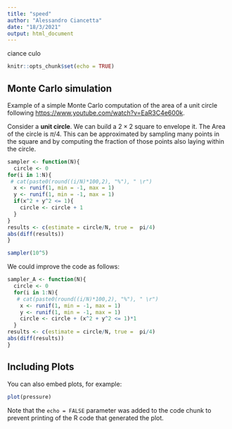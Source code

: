```yaml
---
title: "speed"
author: "Alessandro Ciancetta"
date: "18/3/2021"
output: html_document
---
```

ciance culo

```r
knitr::opts_chunk$set(echo = TRUE)
```

## Monte Carlo simulation

Example of a simple Monte Carlo computation of the area of a unit circle following <https://www.youtube.com/watch?v=EaR3C4e600k>.

Consider a **unit circle**. We can build a $2 \times 2$ square to envelope it. The Area of the circle is $\pi/4$. This can be approximated by sampling many points in the square and by computing the fraction of those points also laying within the circle.

```r
sampler <- function(N){
  circle <- 0 
for(i in 1:N){
 # cat(paste0(round((i/N)*100,2), "%"), " \r")
  x <- runif(1, min = -1, max = 1)
  y <- runif(1, min = -1, max = 1)
  if(x^2 + y^2 <= 1){
    circle <- circle + 1
  }
}
results <- c(estimate = circle/N, true =  pi/4)
abs(diff(results))
}

sampler(10^5)
```

We could improve the code as follows:

```r
sampler_A <- function(N){
  circle <- 0 
  for(i in 1:N){
   # cat(paste0(round((i/N)*100,2), "%"), " \r")
    x <- runif(1, min = -1, max = 1)
    y <- runif(1, min = -1, max = 1)
    circle <- circle + (x^2 + y^2 <= 1)*1
  }
results <- c(estimate = circle/N, true =  pi/4)
abs(diff(results))
}
```

## Including Plots

You can also embed plots, for example:

```r
plot(pressure)
```

Note that the `echo = FALSE` parameter was added to the code chunk to prevent printing of the R code that generated the plot.
